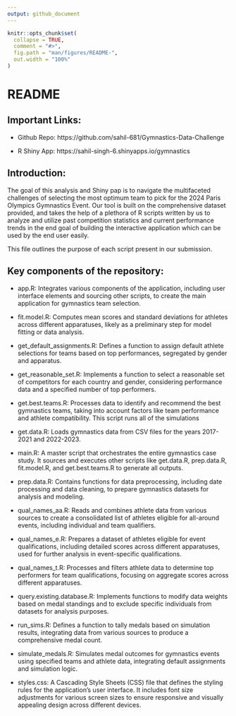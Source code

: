 ```yaml
---
output: github_document
---
```


<!-- README.md is generated from README.Rmd. Please edit that file -->

```r
knitr::opts_chunk$set(
  collapse = TRUE,
  comment = "#>",
  fig.path = "man/figures/README-",
  out.width = "100%"
)
```

# README

## Important Links:

- Github Repo: https://github.com/sahil-681/Gymnastics-Data-Challenge

- R Shiny App: https://sahil-singh-6.shinyapps.io/gymnastics

## Introduction:

The goal of this analysis and Shiny pap is to navigate the multifaceted challenges of selecting the most optimum team to pick for the 2024 Paris Olympics Gymnastics Event. Our tool is built on the comprehensive dataset provided, and takes the help of a plethora of R scripts written by us to analyze and utilize past competition statistics and current performance trends in the end goal of building the interactive application which can be used by the end user easily.

This file outlines the purpose of each script present in our submission. 

## Key components of the repository:

- app.R: Integrates various components of the application, including user interface elements and sourcing other scripts, to create the main application for gymnastics team selection.

- fit.model.R: Computes mean scores and standard deviations for athletes across different apparatuses, likely as a preliminary step for model fitting or data analysis.

- get_default_assignments.R: Defines a function to assign default athlete selections for teams based on top performances, segregated by gender and apparatus.

- get_reasonable_set.R: Implements a function to select a reasonable set of competitors for each country and gender, considering performance data and a specified number of top performers.

- get.best.teams.R: Processes data to identify and recommend the best gymnastics teams, taking into account factors like team performance and athlete compatibility. This script runs all of the simulations

- get.data.R: Loads gymnastics data from CSV files for the years 2017-2021 and 2022-2023.

- main.R: A master script that orchestrates the entire gymnastics case study. It sources and executes other scripts like get.data.R, prep.data.R, fit.model.R, and get.best.teams.R to generate all outputs.

- prep.data.R: Contains functions for data preprocessing, including date processing and data cleaning, to prepare gymnastics datasets for analysis and modeling.

- qual_names_aa.R: Reads and combines athlete data from various sources to create a consolidated list of athletes eligible for all-around events, including individual and team qualifiers.

- qual_names_e.R: Prepares a dataset of athletes eligible for event qualifications, including detailed scores across different apparatuses, used for further analysis in event-specific qualifications.

- qual_names_t.R: Processes and filters athlete data to determine top performers for team qualifications, focusing on aggregate scores across different apparatuses.

- query.existing.database.R: Implements functions to modify data weights based on medal standings and to exclude specific individuals from datasets for analysis purposes.

- run_sims.R: Defines a function to tally medals based on simulation results, integrating data from various sources to produce a comprehensive medal count.

- simulate_medals.R: Simulates medal outcomes for gymnastics events using specified teams and athlete data, integrating default assignments and simulation logic.

- styles.css: A Cascading Style Sheets (CSS) file that defines the styling rules for the application's user interface. It includes font size adjustments for various screen sizes to ensure responsive and visually appealing design across different devices.